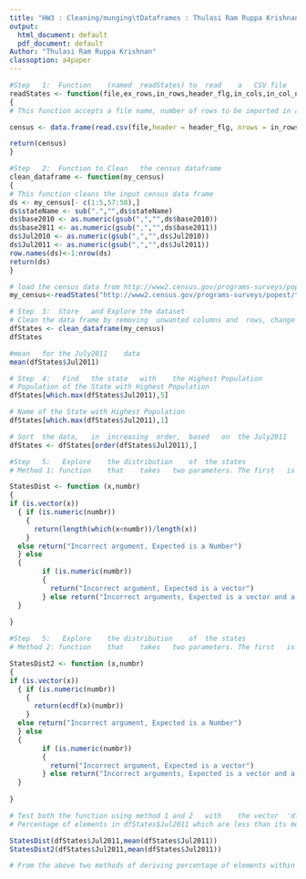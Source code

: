 ---
title: "HW3 : Cleaning/munging\tDataframes : Thulasi Ram Ruppa Krishnan"
output:
  html_document: default
  pdf_document: default
Author: "Thulasi Ram Ruppa Krishnan"
classoption: a4paper
---


```{r readStates}
#Step	1:	Function	(named	readStates)	to	read	a	CSV	file	into	R
readStates <- function(file,ex_rows,in_rows,header_flg,in_cols,in_col_nms)
{
# This function accepts a file name, number of rows to be imported in a dataset, number of cols, column names and the number of rows that needs to be excluded as parameters and create a data frame

census <- data.frame(read.csv(file,header = header_flg, nrows = in_rows,skip = ex_rows,na.strings = "NA", strip.white = TRUE, stringsAsFactors = FALSE,blank.lines.skip = TRUE,col.names = in_col_nms)[,in_cols])

return(census)
}

```


```{r clean_dataframe}
#Step	2:	Function to Clean	the	census dataframe
clean_dataframe <- function(my_census)
{
# This function cleans the input census data frame 
ds <- my_census[- c(1:5,57:58),]
ds$stateName <- sub(".","",ds$stateName)
ds$base2010 <- as.numeric(gsub(",","",ds$base2010))
ds$base2011 <- as.numeric(gsub(",","",ds$base2011))
ds$Jul2010 <- as.numeric(gsub(",","",ds$Jul2010))
ds$Jul2011 <- as.numeric(gsub(",","",ds$Jul2011))
row.names(ds)<-1:nrow(ds)
return(ds)
}
```

```{r invoke readStates}
# load the census data from http://www2.census.gov/programs-surveys/popest/tables/2010-2011/state/totals/nst-est2011-01.csv into my_census data frame
my_census<-readStates("http://www2.census.gov/programs-surveys/popest/tables/2010-2011/state/totals/nst-est2011-01.csv",4,58,FALSE,c(1:5),c("stateName", "base2010", "base2011","Jul2010","Jul2011","","","","",""))

```

```{r Invoke clean_dataframe and Store the dataframe}
# Step	3:	Store	and	Explore	the	dataset
# Clean the data frame by removing	unwanted columns and  rows,	change column	names, reset index, change mode 
dfStates <- clean_dataframe(my_census)
dfStates

#mean	for	the	July2011	data
mean(dfStates$Jul2011)
```


```{r Highest Population}
# Step	4:	 Find	the	state	with	the	Highest	Population
# Population of the State with Highest Population
dfStates[which.max(dfStates$Jul2011),5]

# Name of the State with Highest Population
dfStates[which.max(dfStates$Jul2011),1]

# Sort	the	data,	in	increasing	order,	based	on	the	July2011	data.	
dfStates <- dfStates[order(dfStates$Jul2011),]
```

```{r Distribution Function 1}
#Step	5:	 Explore	the	distribution	of	the	states
# Method 1: function	that	takes	two	parameters.	The	first	is	a	vector	and	the	second	is	a	number

StatesDist <- function (x,numbr)
{
if (is.vector(x))
  { if (is.numeric(numbr)) 
    {
      return(length(which(x<numbr))/length(x))    
    }
  else return("Incorrect argument, Expected is a Number")
  } else 
  {
        if (is.numeric(numbr)) 
        {
          return("Incorrect argument, Expected is a vector")
        } else return("Incorrect arguments, Expected is a vector and a number") 
  }
  
}

```

```{r Distribution Function 2}
#Step	5:	 Explore	the	distribution	of	the	states
# Method 2: function	that	takes	two	parameters.	The	first	is	a	vector	and	the	second	is	a	number

StatesDist2 <- function (x,numbr)
{
if (is.vector(x))
  { if (is.numeric(numbr)) 
    {
      return(ecdf(x)(numbr))
    }
  else return("Incorrect argument, Expected is a Number")
  } else 
  {
        if (is.numeric(numbr)) 
        {
          return("Incorrect argument, Expected is a vector")
        } else return("Incorrect arguments, Expected is a vector and a number") 
  }
  
}

```

```{r Explore Distribution}
# Test both	the	function using method 1 and 2	with	the	vector	'dfStates$Jul2011Num',	and	the	mean	of	dfStates$Jul2011Num'
# Percentage of elements in dfStates$Jul2011 which are less than its mean

StatesDist(dfStates$Jul2011,mean(dfStates$Jul2011))
StatesDist2(dfStates$Jul2011,mean(dfStates$Jul2011))

# From the above two methods of deriving percentage of elements within the vector that is less than the mean of the vector, It appears that method 2 is the best as it is uses inbuilt function ecdf whereas we are trying to dervie the formula in the method 1.
```

